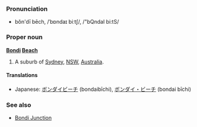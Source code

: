 ===Pronunciation===
*bŏn'dī bēch, /ˈbɒndaɪ biːtʃ/, /"bQndaI bi:tS/

===Proper noun===
'''[[Bondi]] [[Beach]]'''

# A suburb of [[Sydney]], [[NSW]], [[Australia]].

====Translations====
*Japanese: [[ボンダイビーチ]] (bondaibīchi), [[ボンダイ・ビーチ]] (bondai bīchi)

===See also===
*[[Bondi Junction]]
